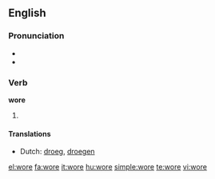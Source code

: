 ==English==

===Pronunciation===
*{{IPA|/'woɻ/}}
*{{audio|en-us-wore.ogg|Audio (US)}}

===Verb===
'''wore'''

# {{past tense of| to [[wear]]}}

====Translations====
*Dutch: [[droeg]], [[droegen]]

[[el:wore]]
[[fa:wore]]
[[it:wore]]
[[hu:wore]]
[[simple:wore]]
[[te:wore]]
[[vi:wore]]